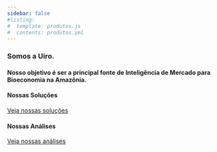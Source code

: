 ```yaml
---
sidebar: false
#listing:
#  template: produtos.js
#  contents: produtos.yml
---
```


### Somos a Uiro. 

#### Nosso objetivo é ser a principal fonte de Inteligência de Mercado para Bioeconomia na Amazônia.


#### Nossas Soluções

::: cta-button
<a href="produtos.qmd">Veja nossas soluções </a>
:::


#### Nossas Análises

::: cta-button
<a href="analises.qmd">Veja nossas análises </a>
:::



